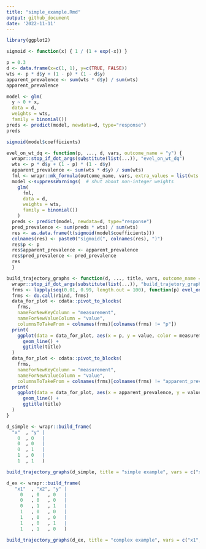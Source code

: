 ```yaml
---
title: "simple_example.Rmd"
output: github_document
date: '2022-11-11'
---
```



```r
library(ggplot2)
```

```r
sigmoid <- function(x) { 1 / (1 + exp(-x)) }
```

```r
p = 0.3
d <- data.frame(x=c(1, 1), y=c(TRUE, FALSE))
wts <- p * d$y + (1 - p) * (1 - d$y)
apparent_prevalence <- sum(wts * d$y) / sum(wts)
apparent_prevalence
```

```r
model <- glm(
  y ~ 0 + x,
  data = d,
  weights = wts,
  family = binomial())
preds <- predict(model, newdata=d, type="response")
preds
```

```r
sigmoid(model$coefficients)
```



```r
evel_on_wt_dq <- function(p, ..., d, vars, outcome_name = "y") {
  wrapr::stop_if_dot_args(substitute(list(...)), "evel_on_wt_dq")
  wts <- p * d$y + (1 - p) * (1 - d$y)
  apparent_prevalence <- sum(wts * d$y) / sum(wts)
  fml <- wrapr::mk_formula(outcome_name, vars, extra_values = list(wts = wts))
  model <-suppressWarnings(  # shut about non-integer weights
    glm(
      fml,
      data = d,
      weights = wts,
      family = binomial())
    )
  preds <- predict(model, newdata=d, type="response")
  pred_prevalence <- sum(preds * wts) / sum(wts)
  res <- as.data.frame(t(sigmoid(model$coefficients)))
  colnames(res) <- paste0("sigmoid(", colnames(res), ")")
  res$p <- p
  res$apparent_prevalence <- apparent_prevalence
  res$pred_prevalence <- pred_prevalence
  res
  }
```

```r
build_trajectory_graphs <- function(d, ..., title, vars, outcome_name = "y") {
  wrapr::stop_if_dot_args(substitute(list(...)), "build_trajetory_graphs")
  frms <- lapply(seq(0.01, 0.99, length.out = 100), function(p) evel_on_wt_dq(p, d = d, vars = vars, outcome_name = outcome_name))
  frms <- do.call(rbind, frms)
  data_for_plot <- cdata::pivot_to_blocks(
    frms, 
    nameForNewKeyColumn = "measurement", 
    nameForNewValueColumn = "value", 
    columnsToTakeFrom = colnames(frms)[colnames(frms) != "p"])
  print(
    ggplot(data = data_for_plot, aes(x = p, y = value, color = measurement)) + 
      geom_line() +
      ggtitle(title)
  )
  data_for_plot <- cdata::pivot_to_blocks(
    frms, 
    nameForNewKeyColumn = "measurement", 
    nameForNewValueColumn = "value", 
    columnsToTakeFrom = colnames(frms)[colnames(frms) != "apparent_prevalence"])
  print(
    ggplot(data = data_for_plot, aes(x = apparent_prevalence, y = value, color = measurement)) + 
      geom_line() +
      ggtitle(title)
  )
}
```

```r
d_simple <- wrapr::build_frame(
  "x"  , "y" |
    0  , 0   |
    0  , 0   |
    0  , 1   |
    1  , 0   |
    1  , 1   )
```

```r
build_trajectory_graphs(d_simple, title = "simple example", vars = c("x"))
```


```r
d_ex <- wrapr::build_frame(
   "x1"  , "x2", "y" |
     0   , 0   , 0   |
     0   , 0   , 0   |
     0   , 1   , 1   |
     1   , 0   , 0   |
     1   , 0   , 0   |
     1   , 0   , 1   |
     1   , 1   , 0   )
```


```r
build_trajectory_graphs(d_ex, title = "complex example", vars = c("x1", "x2"))
```



